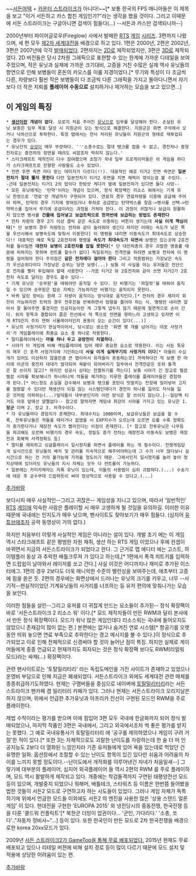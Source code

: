 ~~[[서든어택]] + [[카운터 스트라이크]]가 아니다!~~[* 보통 한국의 FPS 매니아들은 이 제목을 보고 "이거 서든하고 카스 합친 게임인가?"라는 생각을 했을 것이다. 그리고 이때문에 서든 스트라이크는 구글아니면 검색이 힘들다(...) --서든과 카스만 검색되니까--]

2000년부터 파이어글로우(Fireglow) 사에서 발매한 [[RTS]] [[게임]] [[시리즈]]. 3편까지 나왔으며, 세 편 모두 [[제2차 세계대전]]을 배경으로 하고 있다. 1편은 2000년, 2편은 2002년, 3편은 2007년에 각각 [[발매]]되었다. 2편까지는 [[2D]]로 제작되었지만, 3편은 [[3D]]로 제작되었다. 2D 버전들은 당시 2차원 그래픽으로 표현할 수 있는 한계에 가까운 디테일을 보여주었으며, 작은 유닛과 실제에 가까운 크기대비, 고증을 거친 수많은 실제 역사 유닛들의 향연으로 인해 보병들이 혼돈의 카오스를 이룰 지경이었다.[* 무기와 특성이 다 조금씩 다른, 차량보다 훨씬 작은 보병들이 다 조금씩 다른 그래픽을 가지고 돌아다니면서 자기보다 더 작은 지뢰를 '''플레이어 수동으로''' 설치하거나 제거하는 모습을 보고 있으면...]

== 이 게임의 특징 ==
 * '''[[생산]]이란 개념이 없다'''. 오로지 처음 주어진 [[유닛]]으로 임무를 달성해야 한다. 손실된 유닛 보충은 임무 목표 달성 시 지원군이 오는 방식으로 해결한다. 지원군은 화면 구석에서 오거나 낙하산으로 투하한다. 특정 맵에서는 전사 처리된 유닛들이 지원군의 형태로 재투입되는 경우가 있다.
 * 유닛간의 [[상성]]이 매우 뚜렷하다. '''소총수로는 절대 탱크를 잡을 수 없고, 경전차나 중형전차로는 중전차의 정면을 때려도 씨알조차 박히지 않는다.'
 * 스타크래프트 제작진이 다수 참여했으며 초창기 국내 일부 프로게이머들은 이 게임을 하다가 스타크래프트로 전향한 사람들도 소수 있었다.
 * 전면 후면 측면 마다 받는 데미지가 다르다(!!). 대표적인 예로 티거2 전면 측면은 '''일본 전차가 절대 뚫지 못한다''' 다만 일본전차가 티거2 후면을 치면 체력이 깎이는걸 볼 수있다. --근데 일본전차는 티거1 2의 밥이다 한방샷 게다가 옆에 일본전차가 있다면 둘다 사망--
 * 모든 유닛에게는 '탄약'이라는 개념이 있으며, 정식 확장팩인 리소스 워에서는 기계 유닛 한정으로 '연료'란 개념까지 구현되어 있다. 연료의 경우 연료차량을 이용해 공급해 주어야 하며, 탄약의 경우 기지에 쌓여있거나 투하로 공급받는 탄약박스를 찾음->병사를 선택->탄약박스를 집어서 무기에 공급이라는 과정을 거쳐야 한다. 이 과정이 귀찮거나 보급이 원활하지 않으면 병사를 '''건물에 집어넣고 보급트럭으로 한꺼번에 보급하는 방법도 존재한다'''
 * 전차 차량의 경우 2기 이상 클릭 같은 속도로 이동하는 버튼이 생기는데 '''사실 이게 핵심이다'''[* 단 보병의 경우 차량또는 전차와 같이 눌러줘야 생긴다 하지만 이때는 속도가 낮은 쪽을 우선시해서 보병속도에 맞춰서 이동한다] 이 명령을 내리면 이동속도가 최대속도로 상승한다!! 대표적인 예로 독일 2호전차에 명령을 '''속도가 최대속도가 되면서''' 보병만 있는곳에 2호전차를 들이밀면 '''대전차 보병이 2호전차를 잡질 못한다'''[* 단 대전차총의 경우 괴랄한 명중률 때문에 피하지는 못하며 컨트롤 할수가 없다] 독일유저는 전격전을 하려면 보병과 전차에 이 명령을 걸어줘야 한다 주의점은 ''' 같은 전차에다 걸어야 한다''' 그리고 적용범위는 가장낮은 속도가 우선순위다이다 가장낮은 순위는 당연 보병(...) 보통 이 사실을 아는 유저들은 전선으로 전차를 빨리 투입해야 할때 사용한다 --가끔 티거2 와 2호전차와 같이 쓰면 티거2가 2호전차 속도로 달리는 경우도 볼수 있다--
 * 기계 유닛은 '승무원'을 태워야만 움직일 수 있다. 단 비행기는 '파일럿'을 태워야 움직일 수 있으며 승무원은 탑승 자체는 가능하지만 비행기는 움직이지 못한다.
 * 바퀴 달린 장비는 원래 그 차량이 움직이는 방식대로 움직인다.[* 전차의 경우 제자리 회전이 가능하지만 트럭의 경우 전후진을 반복하면서 방향을 틀어야 하는 식. 명령만 내리면 알아서 잘 돌아주면 좋겠지만 인공지능이란 게 그렇게 냅두지 않기 때문에 필연적으로 손이 간다. 위의 항목과 결합되어 좁은 전선에서 적 쪽으로 전면을 향하느라 고생하고 있자면 이게 RTS인지 주차 면허 시뮬레이터인지 혼동이 오는 순간이 있다(...)]
 * 유닛의 사정거리가 현실적이어서, 당시로는 생소한 '화면 몇 개를 넘어가는 야포 사정거리'가 게임플레이에 최중요 요소 중 하나로 작용한다.
 * 멀티플레이에서는 '''마을 하나 두고 공방전이 치열하다'''.
 * 시야가 타 게임에 비해 게임플레이에 있어 매우 중요한 요소로 작용한다. 이는 서든 특유의 매우 긴 포격 사정거리에 기인하는데 '''사실 이게 실제무기의 사정거리 이다'''[* 마을이 수십개가 있어도 이상하지 않을만큼 큰 맵이라서 유저들이 혼동하는것] 까딱하다간 적 보병 한 마리에 아군의 중전차 대대가 발각되어 쑥밭이 되어버리기 일쑤여서 전격전같은 포위 돌격은 잘 쓰이지 않고[* 하지만 성공시 상대는 전멸위기를 격는다] 보통 시야가 긴 장교로 찔끔찔끔 시야를 확보해나가 하나하나씩 적들을 제거하는 지루한 플레이를 플레이어들은 경험하게 된다.[* 어느정도 손실을 감수해서 보병과 탱크를 포탄이 빗발치는 전장에 밀어넣어 고지를 점령할 수 있다만 재생산이 되질 않는 시스템인데다가 경전차 하나를 잃어도 자식을 잃은 것처럼 아파하는(...)밀덕들이 대부분인지라 이런 방식은 잘 쓰이지 않는다.]--일당백 티거도 야포 앞에선 얄짤없다-- 참고로 말하자면 게임내 최강의 시야를 가지고 있는 유닛은 1.'''장군''' 이며 2. 장교 3. 저격수이다. 
 * 각 유닛들마다 경험치가 존재한다. 최대수치는 1000이며, 보급유닛들은 보급을 할 수록, 전투유닛들은 적들을 때리거나 없앴을 시 EXP지수가 오르는데 오르면 오를 수록 정확도가 증가한다거나 재장전 속도가 빨라진다는 이점이 존재한다. [* 참고로 전투유닛은 나무등을 파괴해도 오르며 비행기의 경우 속도, 정밀도 증가 전차는 재장전과 이동속도 보병은 재장전과 회복력 사격정확도 등]
 * 멀티를 제외하고 싱글플레이시 일시정지를 하면서 플레이를 하는 게 필수이다. 전쟁게임답게 실시간으로 유닛들의 배치 및 관리를 지속적으로 해주어야하는데 그 수가 너무 많다보니 실시간으로 하는 건 거의 불가능에 가까울 정도이기 때문. 그래서인지 일시정지를 눌러 놓아 정지상태에 있더라도 유닛들의 지시 자체는 모두 다 컨트롤이 가능하다.
 * 일본에는 카미카제라는 자폭 유닛이 있는데, 이들의 사용법이 심히 괴랄하다.(...) 수송기에 태운 후 공수부대 드랍하듯이 써야 정상적으로 사용할 수 있다고.(...)

[[추가바람]]

보다시피 매우 사실적인--그리고 귀찮은-- 게임성을 지니고 있으며, 따라서 '일반적인' [[RTS]] [[게임]]에 익숙한 사람은 플레이할 시 매우 고생하게 될 것임을 유의하길. 이러한 이유 때문에 국내에는 인지도가 매우 낮으며, 팬사이트도 찾아보기가 매우 힘들다. (심지어 [[유튜브]]에조차 공략 동영상이 거의 없다.) 

하지만 처음부터 이렇게 사실적인 게임은 아니라는 설이 있다. 개발 초기 에는 이 게임 역시 스타크래프트 같은 평범한 자원 채취, 생산 하는 RTS 게임 이었으나 후에 컨셉이 바뀌면서 지금의 서든스트라이크가 되었다고 한다. 그 근거로 맵 에디터 에는 고스트, 하이템플러 동상 과 추락한 배틀크루져 가 있다고 하는데,[* 1편에서 폭격 치트키를 입력하면 드랍쉽이 날아와서 레이저를 쏘고 간다.] 사실 이것은 어디까지나 재미로 추가된 이스터에그. 1편의 경우 2보다도 더욱 매니악한 수준의 밸런싱을 보여주는데, 애초부터 고증에 힘을 쏟은 듯. 2편의 경우에는 화면상에서 드러나는 유닛의 크기를 키우고, 너무 --사기적--현실적이었던 기계유닛들의 사거리를 너프하는 등 유저 편의에 맞춰나가는 모습을 보인다.

이러한 점들을 살린--그리고 유저를 더 귀찮게 만드는 요소들이 추가된-- 정식 확장팩이 바로 '서든스트라이크 2 리소스 워' 이다.[* 모드 제작자들이 만든 RWM과 달리 본사에서 만든 정식 확장팩이다. 모드가 워낙 많은 게임인데다 리소스워는 국내에 들어오지도 않았으니 존재감이 많이 없는 편.] 본편에는 없거나 숨겨진 연료 시스템[* 항공기를 오랫동안 띄워 놓으면 연료 부족으로 추락한다는 경고 메시지를 볼 수 있다.]이 정식으로 추가되었고 이로 인해 전체적으로 신경써야 할 것이 늘어난 점이 특징. 하지만 실제로 게이머들에게 종종 언급되고 현재까지도 회자되는 것은 정식 확장팩 보다도 RWM(리얼워 모드)라는 싸제(...) 확장팩이다. 

관련 팬사이트로는 '토탈밀리터리' 라는 독립도메인을 가진 사이트가 존재하고 있었으나 운영비 부담으로 인해 지금은 폐쇄되었다. 서든스트라이크 외에도 세계대전 관련 매체를 종종취급하기도하였다. 현재는 구멤버들을 중심으로 네이버에 [http://cafe.naver.com/suddenstrike2 토탈밀리터리]라는 서든 스트라이크 팬카페 겸 밀리터리 카페가 있다. 그러나 현재는 서든스트라이크 오리지날은 하지 않으며, 위에서 언급한 추가유닛과 아프리카 전선이 구현된 모드인 RWM을 주로 플레이한다.

제법 수작이라는 평가를 받으며 이에 힘입어 3편 모두 국내에 한글화까지 되어 정식 발매되었으나, 마지막 작품인 3편은 국내에서, 그리고 외국에서조차 썩 좋은 평가를 받지는 못했다. 그 예로 국내유통사가 토탈밀리터리 에 '공구를 제의하였으나 게임이 구려 거절'한 적이 있다.[* 또한 3는 자체적으로도 괴랄한 난이도를 자랑하는데 한 술 더 떠 인공지능도 2보다 더 열화된 느낌인지라 기존 유저들에게 있어 욕을 있는데로 먹었던 건 유명한 일화. 옵션창에서 조절할 수 있는 난이도 항목이 있긴 있다만 쉬움과 어려움의 차이를 느끼지 못할 정도이다.--난이도에서 개적화를 이루어낸건 자네가 처음일세--] 그렇기에 대부분의 플레이어, 심지어 외국플레이어 들 역시 2편의 RWM 를 주로 플레이하며, 모드 역시 활발하게 제작되고 있다. 개중에는 착검돌격까지 구연된 태평양전선 모드등이 있으며, 개발중지 되었으나 워해머, 배틀테크, 스타워즈 등 이름은 한번쯤 들어봤을법한 것들이 서든2 모드로 구연하고자 하는 시도들이 있었다. 그러나 게임 자체가 독특하기에 위에서 언급한 모드들 이외에도 서든2 의 엔진을 사용한 많은 '상용 스탠드 얼론 게임' 이 있다. 현대전을 구현한 'EUROPA 2015' 와 냉전당시의 중동전쟁, 한국전쟁 등을 다룬 '콜드워 컨플릭트'[* 북한군 더빙이 압권이다... '군인, 기다리다.' '소총, 쏘다'.."자동차 정비사~"...] 등이 있다. 또한 한국인이 만든 모드로 2차 한국전쟁을 배경으로한 korea 20xx모드가 있다.

2009년 [http://www.gametop.com/download-free-games/sudden-strike2/ 서든 스트라이크2가 GameTop을 통해 무료 배포되었다.] 2015년 현재도 무료 배포되고 있으나 리테일 버젼에 비해 설치 경로 등이 많이 다르기 때문에 모드 설치 및 적용에 상당한 어려움이 있는 편.

[[추가바람]]
